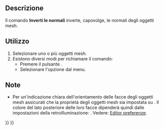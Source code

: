 <languages/>

{{Docnav/it
|[[Mesh_HarmonizeNormals/it|Armonizza le normali]]
|[[Mesh_FillupHoles/it|Riempi i buchi]]
|[[Mesh_Workbench/it|Mesh]]
|IconL=Mesh_HarmonizeNormals.svg
|IconR=Mesh_FillupHoles.svg
|IconC=Workbench_Mesh.svg
}}

{{GuiCommand/it|Name=Mesh_FlipNormals‏‎|Name/it=Inverti le normali‏‎|MenuLocation=Mesh → Inverti le normali|Workbenches=[[Mesh Workbench/it|Mesh]]|SeeAlso=[[Mesh_HarmonizeNormals/it|Armonizza le normali]]}}

<span id="Description"></span>
==Descrizione==

Il comando '''Inverti le normali''' inverte, capovolge, le normali degli oggetti mesh.

<span id="Usage"></span>
==Utilizzo==

# Selezionare uno o più oggetti mesh.
# Esistono diversi modi per richiamare il comando:
#* Premere il pulsante {{Button|[[Image:Mesh_FlipNormals.svg|16px]] [[Mesh_FlipNormals/it|Inverti le normali]]}} .
#* Selezionare l'opzione {{MenuCommand|Mesh → [[Image:Mesh_FlipNormals.svg|16px]] Inverti le normali}} dal menu.

<span id="Notes"></span>
==Note==

* Per un'indicazione chiara dell'orientamento delle facce degli oggetti mesh assicurati che la proprietà {{PropertyView|Lighting}} degli oggetti mesh sia impostata su {{Value|One side}}. Il colore del lato posteriore delle loro facce dipenderà quindi dalle impostazioni della retroilluminazione: {{MenuCommand|Modifica → Preferenze... → Visualizzazione → Vista 3D → Colore di retroilluminazione - Intensità}}. Vedere: [[Preferences_Editor/it#Vista 3D|Editor preferenze]].


{{Docnav/it
|[[Mesh_HarmonizeNormals/it|Armonizza le normali]]
|[[Mesh_FillupHoles/it|Riempi i buchi]]
|[[Mesh_Workbench/it|Mesh]]
|IconL=Mesh_HarmonizeNormals.svg
|IconR=Mesh_FillupHoles.svg
|IconC=Workbench_Mesh.svg
}}

{{Mesh Tools navi{{#translation:}}}}
{{Userdocnavi{{#translation:}}}}
{{clear}}